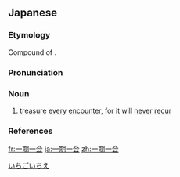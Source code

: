==Japanese==
{{wikipedia|lang=ja}}
{{ja-kanjitab|いち|ご|いち|え|yomi=o}}

===Etymology===
Compound of {{affix|sort=いちごいちえ|ja|一期|tr1=ichigo|t1=one lifetime|一会|tr2=ichie|t2=one encounter}}.

===Pronunciation===
{{ja-pron|yomi=goon|いちご いちえ|acc=5|acc_ref=NHK}}

===Noun===
{{ja-noun|いちご いちえ|hhira=いちごいちゑ}}

# [[treasure]] [[every]] [[encounter]], for it will [[never]] [[recur]]

===References===
<references/>

[[Category:Yojijukugo|いちごいちえ]]

[[fr:一期一会]]
[[ja:一期一会]]
[[zh:一期一会]]